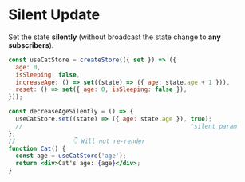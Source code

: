 # Silent Update

Set the state **silently** (without broadcast the state change to **any subscribers**).

```jsx
const useCatStore = createStore(({ set }) => ({
  age: 0,
  isSleeping: false,
  increaseAge: () => set((state) => ({ age: state.age + 1 })),
  reset: () => set({ age: 0, isSleeping: false }),
}));

const decreaseAgeSilently = () => {
  useCatStore.set((state) => ({ age: state.age }), true);
  //                                               ^silent param
};
//                👇 Will not re-render
function Cat() {
  const age = useCatStore('age');
  return <div>Cat's age: {age}</div>;
}
```
